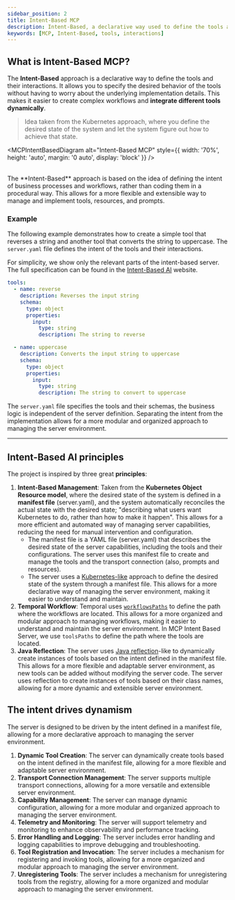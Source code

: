 ```yaml
---
sidebar_position: 2
title: Intent-Based MCP
description: Intent-Based, a declarative way used to define the tools and their interactions
keywords: [MCP, Intent-Based, tools, interactions]
---
```



## What is Intent-Based MCP?

The **Intent-Based** approach is a declarative way to define the tools and their interactions. It allows you to specify the desired behavior of the tools without having to worry about the underlying implementation details. This makes it easier to create complex workflows and **integrate different tools dynamically**.

> Idea taken from the Kubernetes approach, where you define the desired state of the system and let the system figure out how to achieve that state.

<MCPIntentBasedDiagram
  alt="Intent-Based MCP"
  style={{ width: '70%', height: 'auto', margin: '0 auto', display: 'block' }}
/>

<br />
The **Intent-Based** approach is based on the idea of defining the intent of business processes and workflows, rather than coding them in a procedural way. This allows for a more flexible and extensible way to manage and implement tools, resources, and prompts.

### Example

The following example demonstrates how to create a simple tool that reverses a string and another tool that converts the string to uppercase. The `server.yaml` file defines the intent of the tools and their interactions.

For simplicity, we show only the relevant parts of the intent-based server. The full specification can be found in the [Intent-Based AI](https://intent-based.ai/) website.

```yaml
tools:
  - name: reverse
    description: Reverses the input string
    schema:
      type: object
      properties:
        input:
          type: string
          description: The string to reverse

  - name: uppercase
    description: Converts the input string to uppercase
    schema:
      type: object
      properties:
        input:
          type: string
          description: The string to convert to uppercase
```

The `server.yaml` file specifies the tools and their schemas, the business logic is independent of the server definition. Separating the intent from the implementation allows for a more modular and organized approach to managing the server environment.

---

## Intent-Based AI principles

The project is inspired by three great **principles**:

1. **Intent-Based Management**: Taken from the **Kubernetes Object Resource model**, where the desired state of the system is defined in a **manifest file** (server.yaml), and the system automatically reconciles the actual state with the desired state; "describing what users want Kubernetes to do, rather than how to make it happen". This allows for a more efficient and automated way of managing server capabilities, reducing the need for manual intervention and configuration. 
   - The manifest file is a YAML file (server.yaml) that describes the desired state of the server capabilities, including the tools and their configurations. The server uses this manifest file to create and manage the tools and the transport connection (also, prompts and resources).
   - The server uses a [Kubernetes-like](https://kubernetes.io/docs/concepts/overview/working-with-objects/kubernetes-objects/) approach to define the desired state of the system through a manifest file. This allows for a more declarative way of managing the server environment, making it easier to understand and maintain.
2. **Temporal Workflow**: Temporal uses [`workflowsPaths`](https://typescript.temporal.io/api/interfaces/worker.WorkerOptions/#workflowspath) to define the path where the workflows are located. This allows for a more organized and modular approach to managing workflows, making it easier to understand and maintain the server environment. In MCP Intent Based Server, we use `toolsPaths` to define the path where the tools are located. 
3. **Java Reflection**: The server uses [Java reflection](https://www.oracle.com/technical-resources/articles/java/javareflection.html)-like to dynamically create instances of tools based on the intent defined in the manifest file. This allows for a more flexible and adaptable server environment, as new tools can be added without modifying the server code. The server uses reflection to create instances of tools based on their class names, allowing for a more dynamic and extensible server environment.

## The intent drives dynamism

The server is designed to be driven by the intent defined in a manifest file, allowing for a more declarative approach to managing the server environment.
   1. **Dynamic Tool Creation**: The server can dynamically create tools based on the intent defined in the manifest file, allowing for a more flexible and adaptable server environment.
   2. **Transport Connection Management**: The server supports multiple transport connections, allowing for a more versatile and extensible server environment.
   3. **Capability Management**: The server can manage dynamic configuration, allowing for a more modular and organized approach to managing the server environment.
   4. **Telemetry and Monitoring**: The server will support telemetry and monitoring to enhance observability and performance tracking.
   5. **Error Handling and Logging**: The server includes error handling and logging capabilities to improve debugging and troubleshooting.
   6. **Tool Registration and Invocation**: The server includes a mechanism for registering and invoking tools, allowing for a more organized and modular approach to managing the server environment.
   7. **Unregistering Tools**: The server includes a mechanism for unregistering tools from the registry, allowing for a more organized and modular approach to managing the server environment.